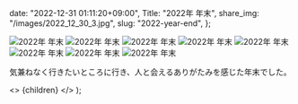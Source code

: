 
  date: "2022-12-31 01:11:20+09:00",
  Title: "2022年 年末",
  share_img: "/images/2022_12_30_3.jpg",
  slug: "2022-year-end",
};

![2022年 年末](/images/2022_12_25_1.jpg)
![2022年 年末](/images/2022_12_25_2.jpg)
![2022年 年末](/images/2022_12_25_3.jpg)
![2022年 年末](/images/2022_12_26_1.jpg)
![2022年 年末](/images/2022_12_30_1.jpg)
![2022年 年末](/images/2022_12_30_2.jpg)
![2022年 年末](/images/2022_12_30_3.jpg)
![2022年 年末](/images/2022_12_31_1.jpg)

気兼ねなく行きたいところに行き、人と会えるありがたみを感じた年末でした。

  <>
    <Head>
      <title>{meta.Title} | 異郷好実</title>
    </Head>
    <PostLayout meta={meta}>{children}</PostLayout>
  </>
);
